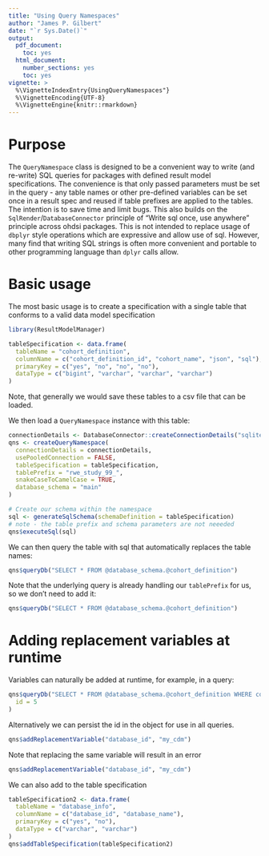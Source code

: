 ```yaml
---
title: "Using Query Namespaces"
author: "James P. Gilbert"
date: "`r Sys.Date()`"
output:
  pdf_document:
    toc: yes
  html_document:
    number_sections: yes
    toc: yes
vignette: >
  %\VignetteIndexEntry{UsingQueryNamespaces"}
  %\VignetteEncoding{UTF-8}
  %\VignetteEngine{knitr::rmarkdown}
---
```


# Purpose
The `QueryNamespace` class is designed to be a convenient way to write (and re-write) SQL queries for packages with
defined result model specifications.
The convenience is that only passed parameters must be set in the query - any table names or other pre-defined variables
can be set once in a result spec and reused if table prefixes are applied to the tables.
The intention is to save time and limit bugs.
This also builds on the `SqlRender`/`DatabaseConnector` principle of "Write sql once, use anywhere" principle across
ohdsi packages.
This is not intended to replace usage of `dbplyr` style operations which are expressive and allow use of sql.
However, many find that writing SQL strings is often more convenient and portable to other programming language
than `dplyr` calls allow.

# Basic usage
The most basic usage is to create a specification with a single table that conforms to a valid data model specification
```r
library(ResultModelManager)

tableSpecification <- data.frame(
  tableName = "cohort_definition",
  columnName = c("cohort_definition_id", "cohort_name", "json", "sql"),
  primaryKey = c("yes", "no", "no", "no"),
  dataType = c("bigint", "varchar", "varchar", "varchar")
)
```
Note, that generally we would save these tables to a csv file that can be loaded.

We then load a `QueryNamespace` instance with this table:

```r
connectionDetails <- DatabaseConnector::createConnectionDetails("sqlite", server = tempfile())
qns <- createQueryNamespace(
  connectionDetails = connectionDetails,
  usePooledConnection = FALSE,
  tableSpecification = tableSpecification,
  tablePrefix = "rwe_study_99_",
  snakeCaseToCamelCase = TRUE,
  database_schema = "main"
)

# Create our schema within the namespace
sql <- generateSqlSchema(schemaDefinition = tableSpecification)
# note - the table prefix and schema parameters are not neeeded
qns$executeSql(sql)
```
We can then query the table with sql that automatically replaces the table names:

```r
qns$queryDb("SELECT * FROM @database_schema.@cohort_definition")
```
Note that the underlying query is already handling our `tablePrefix` for us, so we don't need to add it:

```r
qns$queryDb("SELECT * FROM @database_schema.@cohort_definition")
```

# Adding replacement variables at runtime
Variables can naturally be added at runtime, for example, in a query:
```r
qns$queryDb("SELECT * FROM @database_schema.@cohort_definition WHERE cohort_definition_id = @id",
  id = 5
)
```
Alternatively we can persist the id in the object for use in all queries.

```r
qns$addReplacementVariable("database_id", "my_cdm")
```
Note that replacing the same variable will result in an error
```r
qns$addReplacementVariable("database_id", "my_cdm")
```


We can also add to the table specification

```r
tableSpecification2 <- data.frame(
  tableName = "database_info",
  columnName = c("database_id", "database_name"),
  primaryKey = c("yes", "no"),
  dataType = c("varchar", "varchar")
)
qns$addTableSpecification(tableSpecification2)
```
